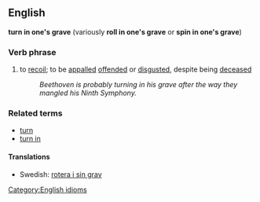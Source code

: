 ==English==
[[Category:English idioms]]
'''turn in one's grave''' (variously '''roll in one's grave''' or '''spin in one's grave''')

===Verb phrase===
# to [[recoil]]; to be [[appall]]ed [[offend]]ed or [[disgust]]ed, despite being [[deceased]]
#:''Beethoven is probably turning in his grave after the way they mangled his Ninth Symphony.''

===Related terms===
*[[turn]]
*[[turn in]]
====Translations====
*Swedish: [[rotera i sin grav]]
